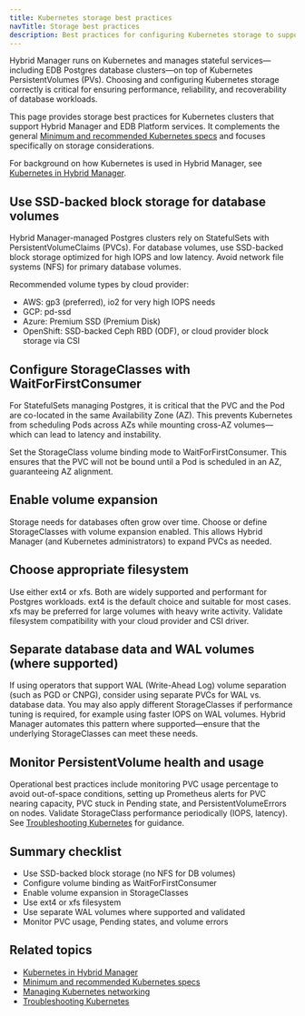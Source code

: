 ```yaml
---
title: Kubernetes storage best practices
navTitle: Storage best practices
description: Best practices for configuring Kubernetes storage to support Hybrid Manager and EDB-managed Postgres databases.
---
```


Hybrid Manager runs on Kubernetes and manages stateful services—including EDB Postgres database clusters—on top of Kubernetes PersistentVolumes (PVs). Choosing and configuring Kubernetes storage correctly is critical for ensuring performance, reliability, and recoverability of database workloads.

This page provides storage best practices for Kubernetes clusters that support Hybrid Manager and EDB Platform services. It complements the general [Minimum and recommended Kubernetes specs](/portal/kubernetes/learn/explained/hybrid-manager/minimum-required-specs.mdx) and focuses specifically on storage considerations.

For background on how Kubernetes is used in Hybrid Manager, see [Kubernetes in Hybrid Manager](/portal/kubernetes/learn/explained/k8s-in-hybrid-manager).

## Use SSD-backed block storage for database volumes

Hybrid Manager-managed Postgres clusters rely on StatefulSets with PersistentVolumeClaims (PVCs). For database volumes, use SSD-backed block storage optimized for high IOPS and low latency. Avoid network file systems (NFS) for primary database volumes.

Recommended volume types by cloud provider:

-   AWS: gp3 (preferred), io2 for very high IOPS needs
-   GCP: pd-ssd
-   Azure: Premium SSD (Premium Disk)
-   OpenShift: SSD-backed Ceph RBD (ODF), or cloud provider block storage via CSI

## Configure StorageClasses with WaitForFirstConsumer

For StatefulSets managing Postgres, it is critical that the PVC and the Pod are co-located in the same Availability Zone (AZ). This prevents Kubernetes from scheduling Pods across AZs while mounting cross-AZ volumes—which can lead to latency and instability.

Set the StorageClass volume binding mode to WaitForFirstConsumer. This ensures that the PVC will not be bound until a Pod is scheduled in an AZ, guaranteeing AZ alignment.

## Enable volume expansion

Storage needs for databases often grow over time. Choose or define StorageClasses with volume expansion enabled. This allows Hybrid Manager (and Kubernetes administrators) to expand PVCs as needed.

## Choose appropriate filesystem

Use either ext4 or xfs. Both are widely supported and performant for Postgres workloads. ext4 is the default choice and suitable for most cases. xfs may be preferred for large volumes with heavy write activity. Validate filesystem compatibility with your cloud provider and CSI driver.

## Separate database data and WAL volumes (where supported)

If using operators that support WAL (Write-Ahead Log) volume separation (such as PGD or CNPG), consider using separate PVCs for WAL vs. database data. You may also apply different StorageClasses if performance tuning is required, for example using faster IOPS on WAL volumes. Hybrid Manager automates this pattern where supported—ensure that the underlying StorageClasses can meet these needs.

## Monitor PersistentVolume health and usage

Operational best practices include monitoring PVC usage percentage to avoid out-of-space conditions, setting up Prometheus alerts for PVC nearing capacity, PVC stuck in Pending state, and PersistentVolumeErrors on nodes. Validate StorageClass performance periodically (IOPS, latency). See [Troubleshooting Kubernetes](/portal/kubernetes/learn/how-to/troubleshooting-on-kubernetes) for guidance.

## Summary checklist

-   Use SSD-backed block storage (no NFS for DB volumes)
-   Configure volume binding as WaitForFirstConsumer
-   Enable volume expansion in StorageClasses
-   Use ext4 or xfs filesystem
-   Use separate WAL volumes where supported and validated
-   Monitor PVC usage, Pending states, and volume errors

## Related topics

-   [Kubernetes in Hybrid Manager](/portal/kubernetes/learn/explained/k8s-in-hybrid-manager)
-   [Minimum and recommended Kubernetes specs](/portal/kubernetes/learn/explained/hybrid-manager/minimum-required-specs.mdx)
-   [Managing Kubernetes networking](./manage-kubernetes-networking)
-   [Troubleshooting Kubernetes](/portal/kubernetes/learn/how-to/troubleshooting-on-kubernetes)
